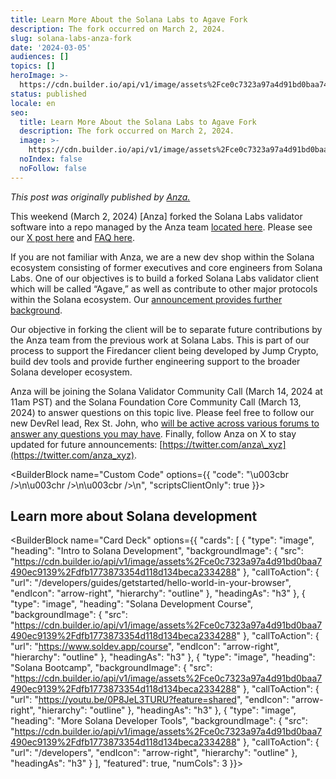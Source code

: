 ```yaml
---
title: Learn More About the Solana Labs to Agave Fork
description: The fork occurred on March 2, 2024.
slug: solana-labs-anza-fork
date: '2024-03-05'
audiences: []
topics: []
heroImage: >-
  https://cdn.builder.io/api/v1/image/assets%2Fce0c7323a97a4d91bd0baa7490ec9139%2F1874ed15459645e7b8f3afb21a38041f
status: published
locale: en
seo:
  title: Learn More About the Solana Labs to Agave Fork
  description: The fork occurred on March 2, 2024.
  image: >-
    https://cdn.builder.io/api/v1/image/assets%2Fce0c7323a97a4d91bd0baa7490ec9139%2F1874ed15459645e7b8f3afb21a38041f
  noIndex: false
  noFollow: false
---
```


_This post was originally published by_ [_Anza._](https://medium.com/anza-xyz/learn-more-about-the-solana-labs-to-agave-fork-f8507453e639)

This weekend (March 2, 2024) \[Anza\] forked the Solana Labs validator software into a repo managed by the Anza team [located here](https://github.com/anza-xyz/agave). Please see our [X post here](https://x.com/anza_xyz/status/1763667506785587248?s=20%29) and [FAQ here](https://medium.com/anza-xyz/anza-github-migration-faq-9ab94e03f8dc).

If you are not familiar with Anza, we are a new dev shop within the Solana ecosystem consisting of former executives and core engineers from Solana Labs. One of our objectives is to build a forked Solana Labs validator client which will be called “Agave,” as well as contribute to other major protocols within the Solana ecosystem. Our [announcement provides further background](https://medium.com/anza-xyz/meet-anza-a-new-solana-focused-dev-shop-7d92391d290b).

Our objective in forking the client will be to separate future contributions by the Anza team from the previous work at Solana Labs. This is part of our process to support the Firedancer client being developed by Jump Crypto, build dev tools and provide further engineering support to the broader Solana developer ecosystem.

Anza will be joining the Solana Validator Community Call (March 14, 2024 at 11am PST) and the Solana Foundation Core Community Call (March 13, 2024) to answer questions on this topic live. Please feel free to follow our new DevRel lead, Rex St. John, who [will be active across various forums to answer any questions you may have](https://twitter.com/rexstjohn). Finally, follow Anza on X to stay updated for future announcements: [https://twitter.com/anza\_xyz](https://twitter.com/anza_xyz).

<BuilderBlock name="Custom Code" options={{
  "code": "\u003cbr />\n\u003chr />\n\u003cbr />\n",
  "scriptsClientOnly": true
}}>

</BuilderBlock>

## Learn more about Solana development

<BuilderBlock name="Card Deck" options={{
  "cards": [
    {
      "type": "image",
      "heading": "Intro to Solana Development",
      "backgroundImage": {
        "src": "https://cdn.builder.io/api/v1/image/assets%2Fce0c7323a97a4d91bd0baa7490ec9139%2Fdfb1773873354d118d134beca2334288"
      },
      "callToAction": {
        "url": "/developers/guides/getstarted/hello-world-in-your-browser",
        "endIcon": "arrow-right",
        "hierarchy": "outline"
      },
      "headingAs": "h3"
    },
    {
      "type": "image",
      "heading": "Solana Development Course",
      "backgroundImage": {
        "src": "https://cdn.builder.io/api/v1/image/assets%2Fce0c7323a97a4d91bd0baa7490ec9139%2Fdfb1773873354d118d134beca2334288"
      },
      "callToAction": {
        "url": "https://www.soldev.app/course",
        "endIcon": "arrow-right",
        "hierarchy": "outline"
      },
      "headingAs": "h3"
    },
    {
      "type": "image",
      "heading": "Solana Bootcamp",
      "backgroundImage": {
        "src": "https://cdn.builder.io/api/v1/image/assets%2Fce0c7323a97a4d91bd0baa7490ec9139%2Fdfb1773873354d118d134beca2334288"
      },
      "callToAction": {
        "url": "https://youtu.be/0P8JeL3TURU?feature=shared",
        "endIcon": "arrow-right",
        "hierarchy": "outline"
      },
      "headingAs": "h3"
    },
    {
      "type": "image",
      "heading": "More Solana Developer Tools",
      "backgroundImage": {
        "src": "https://cdn.builder.io/api/v1/image/assets%2Fce0c7323a97a4d91bd0baa7490ec9139%2Fdfb1773873354d118d134beca2334288"
      },
      "callToAction": {
        "url": "/developers",
        "endIcon": "arrow-right",
        "hierarchy": "outline"
      },
      "headingAs": "h3"
    }
  ],
  "featured": true,
  "numCols": 3
}}>

</BuilderBlock>
